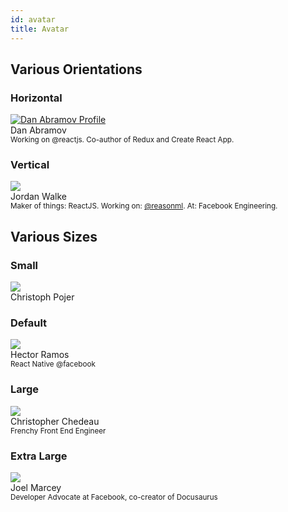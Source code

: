 ```yaml
---
id: avatar
title: Avatar
---
```



## Various Orientations

### Horizontal

<Playground>
  <div class="avatar">
    <a
      class="avatar__photo-link avatar__photo avatar__photo--lg"
      href="https://twitter.com/dan_abramov">
      <img
        alt="Dan Abramov Profile"
        src="https://avatars1.githubusercontent.com/u/810438?s=460"
      />
    </a>
    <div class="avatar__intro">
      <div class="avatar__name">Dan Abramov</div>
      <small class="avatar__subtitle">
        Working on @reactjs. Co-author of Redux and Create React App.
      </small>
    </div>
  </div>
</Playground>

### Vertical

<Playground>
  <div class="avatar avatar--vertical">
    <img
      class="avatar__photo avatar__photo--xl"
      src="https://avatars1.githubusercontent.com/u/977348?s=460&v=4"
    />
    <div class="avatar__intro">
      <div class="avatar__name">Jordan Walke</div>
      <small class="avatar__subtitle">
        Maker of things: ReactJS. Working on:
        <a href="https://twitter.com/reasonml">@reasonml</a>. At: Facebook Engineering.
      </small>
    </div>
  </div>
</Playground>

## Various Sizes

### Small

<Playground>
<div class="avatar">
  <img
    class="avatar__photo avatar__photo--sm"
    src="https://avatars3.githubusercontent.com/u/13352?s=400&v=4"
  />
  <div class="avatar__intro">
    <div class="avatar__name">Christoph Pojer</div>
  </div>
</div>

</Playground>

### Default

<Playground>
  <div class="avatar">
    <img
      class="avatar__photo"
      src="https://avatars1.githubusercontent.com/u/165856?s=460&v=4"
    />
    <div class="avatar__intro">
      <div class="avatar__name">Hector Ramos</div>
      <small class="avatar__subtitle">React Native @facebook</small>
    </div>
  </div>
</Playground>

### Large

<Playground>
  <div class="avatar">
    <img
      class="avatar__photo avatar__photo--lg"
      src="https://avatars2.githubusercontent.com/u/197597?s=460"
    />
    <div class="avatar__intro">
      <div class="avatar__name">Christopher Chedeau</div>
      <small class="avatar__subtitle">Frenchy Front End Engineer</small>
    </div>
  </div>
</Playground>

### Extra Large

<Playground>
  <div class="avatar">
    <img
      class="avatar__photo avatar__photo--xl"
      src="https://avatars0.githubusercontent.com/u/3757713?s=460&v=4"
    />
    <div class="avatar__intro">
      <div class="avatar__name">Joel Marcey</div>
      <small class="avatar__subtitle">
        Developer Advocate at Facebook, co-creator of Docusaurus
      </small>
    </div>
  </div>
</Playground>
